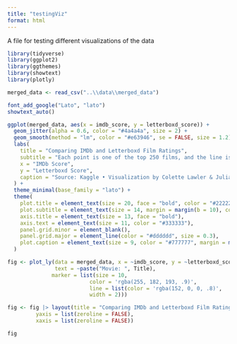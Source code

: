 ```yaml
---
title: "testingViz"
format: html
---
```


A file for testing different visualizations of the data

```r
library(tidyverse)
library(ggplot2)
library(ggthemes)
library(showtext)
library(plotly)

merged_data <- read_csv("..\\data\\merged_data")
```

```r
font_add_google("Lato", "lato")
showtext_auto()

ggplot(merged_data, aes(x = imdb_score, y = letterboxd_score)) +
  geom_jitter(alpha = 0.6, color = "#4a4a4a", size = 2) +
  geom_smooth(method = "lm", color = "#e63946", se = FALSE, size = 1.2) +
  labs(
    title = "Comparing IMDb and Letterboxd Film Ratings",
    subtitle = "Each point is one of the top 250 films, and the line is a linear model illustrating their relationship.",
    x = "IMDb Score",
    y = "Letterboxd Score",
    caption = "Source: Kaggle • Visualization by Colette Lawler & Julia Prewitt"
  ) +
  theme_minimal(base_family = "lato") +
  theme(
    plot.title = element_text(size = 20, face = "bold", color = "#222222"),
    plot.subtitle = element_text(size = 14, margin = margin(b = 10), color = "#555555"),
    axis.title = element_text(size = 13, face = "bold"),
    axis.text = element_text(size = 11, color = "#333333"),
    panel.grid.minor = element_blank(),
    panel.grid.major = element_line(color = "#dddddd", size = 0.3),
    plot.caption = element_text(size = 9, color = "#777777", margin = margin(t = 10))
  )


```

```r

fig <- plot_ly(data = merged_data, x = ~imdb_score, y = ~letterboxd_score,
               text = ~paste("Movie: ", Title),
              marker = list(size = 10,
                          color = 'rgba(255, 182, 193, .9)',
                          line = list(color = 'rgba(152, 0, 0, .8)',
                          width = 2)))

fig <- fig |> layout(title = "Comparing IMDb and Letterboxd Film Ratings",
         yaxis = list(zeroline = FALSE),
         xaxis = list(zeroline = FALSE))

fig


```


